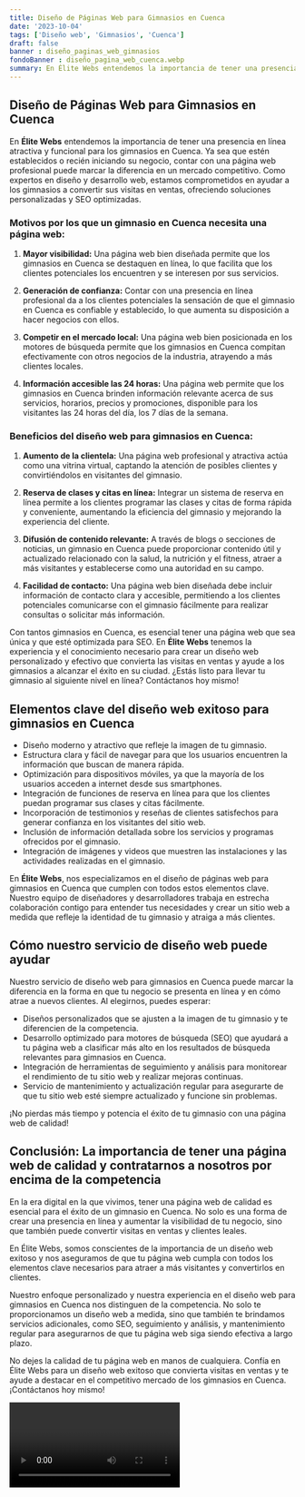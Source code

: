 ```yaml
---
title: Diseño de Páginas Web para Gimnasios en Cuenca
date: '2023-10-04'
tags: ['Diseño web', 'Gimnasios', 'Cuenca']
draft: false
banner : diseño_paginas_web_gimnasios
fondoBanner : diseño_pagina_web_cuenca.webp
summary: En Élite Webs entendemos la importancia de tener una presencia en línea atractiva y funcional para los gimnasios en Cuenca. Ya sea que estén establecidos o recién iniciando su negocio, contar con una página web profesional puede marcar la diferencia en un mercado competitivo. Como expertos en diseño y desarrollo web, estamos comprometidos en ayudar a los gimnasios a convertir sus visitas en ventas, ofreciendo soluciones personalizadas y SEO optimizadas.
---
```


## **Diseño de Páginas Web para Gimnasios en Cuenca**

En **Élite Webs** entendemos la importancia de tener una presencia en línea atractiva y funcional para los gimnasios en Cuenca. Ya sea que estén establecidos o recién iniciando su negocio, contar con una página web profesional puede marcar la diferencia en un mercado competitivo. Como expertos en diseño y desarrollo web, estamos comprometidos en ayudar a los gimnasios a convertir sus visitas en ventas, ofreciendo soluciones personalizadas y SEO optimizadas.

### **Motivos por los que un gimnasio en Cuenca necesita una página web:**

1. **Mayor visibilidad:** Una página web bien diseñada permite que los gimnasios en Cuenca se destaquen en línea, lo que facilita que los clientes potenciales los encuentren y se interesen por sus servicios.

2. **Generación de confianza:** Contar con una presencia en línea profesional da a los clientes potenciales la sensación de que el gimnasio en Cuenca es confiable y establecido, lo que aumenta su disposición a hacer negocios con ellos.

3. **Competir en el mercado local:** Una página web bien posicionada en los motores de búsqueda permite que los gimnasios en Cuenca compitan efectivamente con otros negocios de la industria, atrayendo a más clientes locales.

4. **Información accesible las 24 horas:** Una página web permite que los gimnasios en Cuenca brinden información relevante acerca de sus servicios, horarios, precios y promociones, disponible para los visitantes las 24 horas del día, los 7 días de la semana.

### **Beneficios del diseño web para gimnasios en Cuenca:**

1. **Aumento de la clientela:** Una página web profesional y atractiva actúa como una vitrina virtual, captando la atención de posibles clientes y convirtiéndolos en visitantes del gimnasio.

2. **Reserva de clases y citas en línea:** Integrar un sistema de reserva en línea permite a los clientes programar las clases y citas de forma rápida y conveniente, aumentando la eficiencia del gimnasio y mejorando la experiencia del cliente.

3. **Difusión de contenido relevante:** A través de blogs o secciones de noticias, un gimnasio en Cuenca puede proporcionar contenido útil y actualizado relacionado con la salud, la nutrición y el fitness, atraer a más visitantes y establecerse como una autoridad en su campo.

4. **Facilidad de contacto:** Una página web bien diseñada debe incluir información de contacto clara y accesible, permitiendo a los clientes potenciales comunicarse con el gimnasio fácilmente para realizar consultas o solicitar más información.

Con tantos gimnasios en Cuenca, es esencial tener una página web que sea única y que esté optimizada para SEO. En **Élite Webs** tenemos la experiencia y el conocimiento necesario para crear un diseño web personalizado y efectivo que convierta las visitas en ventas y ayude a los gimnasios a alcanzar el éxito en su ciudad. ¿Estás listo para llevar tu gimnasio al siguiente nivel en línea? Contáctanos hoy mismo!

<GifSeo />

<Cta />

## Elementos clave del diseño web exitoso para gimnasios en Cuenca

- Diseño moderno y atractivo que refleje la imagen de tu gimnasio.
- Estructura clara y fácil de navegar para que los usuarios encuentren la información que buscan de manera rápida.
- Optimización para dispositivos móviles, ya que la mayoría de los usuarios acceden a internet desde sus smartphones.
- Integración de funciones de reserva en línea para que los clientes puedan programar sus clases y citas fácilmente.
- Incorporación de testimonios y reseñas de clientes satisfechos para generar confianza en los visitantes del sitio web.
- Inclusión de información detallada sobre los servicios y programas ofrecidos por el gimnasio.
- Integración de imágenes y videos que muestren las instalaciones y las actividades realizadas en el gimnasio.

En **Élite Webs**, nos especializamos en el diseño de páginas web para gimnasios en Cuenca que cumplen con todos estos elementos clave. Nuestro equipo de diseñadores y desarrolladores trabaja en estrecha colaboración contigo para entender tus necesidades y crear un sitio web a medida que refleje la identidad de tu gimnasio y atraiga a más clientes.

## Cómo nuestro servicio de diseño web puede ayudar

Nuestro servicio de diseño web para gimnasios en Cuenca puede marcar la diferencia en la forma en que tu negocio se presenta en línea y en cómo atrae a nuevos clientes. Al elegirnos, puedes esperar:

- Diseños personalizados que se ajusten a la imagen de tu gimnasio y te diferencien de la competencia.
- Desarrollo optimizado para motores de búsqueda (SEO) que ayudará a tu página web a clasificar más alto en los resultados de búsqueda relevantes para gimnasios en Cuenca.
- Integración de herramientas de seguimiento y análisis para monitorear el rendimiento de tu sitio web y realizar mejoras continuas.
- Servicio de mantenimiento y actualización regular para asegurarte de que tu sitio web esté siempre actualizado y funcione sin problemas.

¡No pierdas más tiempo y potencia el éxito de tu gimnasio con una página web de calidad!

## Conclusión: La importancia de tener una página web de calidad y contratarnos a nosotros por encima de la competencia

En la era digital en la que vivimos, tener una página web de calidad es esencial para el éxito de un gimnasio en Cuenca. No solo es una forma de crear una presencia en línea y aumentar la visibilidad de tu negocio, sino que también puede convertir visitas en ventas y clientes leales.

En Élite Webs, somos conscientes de la importancia de un diseño web exitoso y nos aseguramos de que tu página web cumpla con todos los elementos clave necesarios para atraer a más visitantes y convertirlos en clientes.

Nuestro enfoque personalizado y nuestra experiencia en el diseño web para gimnasios en Cuenca nos distinguen de la competencia. No solo te proporcionamos un diseño web a medida, sino que también te brindamos servicios adicionales, como SEO, seguimiento y análisis, y mantenimiento regular para asegurarnos de que tu página web siga siendo efectiva a largo plazo.

No dejes la calidad de tu página web en manos de cualquiera. Confía en Élite Webs para un diseño web exitoso que convierta visitas en ventas y te ayude a destacar en el competitivo mercado de los gimnasios en Cuenca. ¡Contáctanos hoy mismo!

<Video />

<CtaBot job='Gimnasios' city='Cuenca'/>

<Gmaps query='Cuenca+españa+maps' />